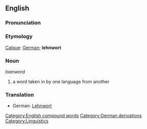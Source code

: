 {{wikipedia}}

==English==

===Pronunciation===
{{substub}}

===Etymology===
[[Calque]]: [[German]]; '''lehnwort'''

===Noun===
''loanword''

# a word taken in by one language from another

===Translation===
*German: [[Lehnwort]]


[[Category:English compound words]]
[[Category:German derivations]]
[[Category:Linguistics]]